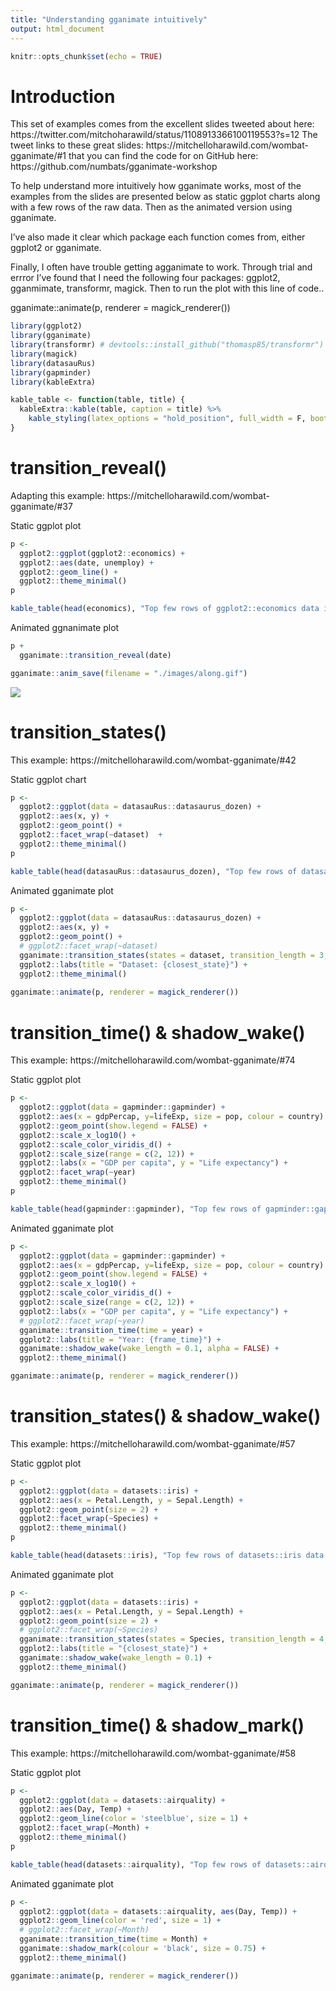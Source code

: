 ```yaml
---
title: "Understanding gganimate intuitively"
output: html_document
---
```

 
```r
knitr::opts_chunk$set(echo = TRUE)
```
 
# Introduction

This set of examples comes from the excellent slides tweeted about here: https://twitter.com/mitchoharawild/status/1108913366100119553?s=12 
The tweet links to these great slides: https://mitchelloharawild.com/wombat-gganimate/#1 that you can find the code for on GitHub here: https://github.com/numbats/gganimate-workshop

To help understand more intuitively how gganimate works, most of the examples from the slides are presented below as static ggplot charts along with a few rows of the raw data. Then as the animated version using gganimate.
 
I've also made it clear which package each function comes from, either ggplot2 or gganimate.

Finally, I often have trouble getting agganimate to work. Through trial and errror I've found that I need the following four packages: ggplot2, gganmimate, transformr, magick. Then to run the plot with this line of code..

gganimate::animate(p, renderer = magick_renderer())
 
```r
library(ggplot2)
library(gganimate)
library(transformr) # devtools::install_github("thomasp85/transformr")
library(magick)
library(datasauRus)
library(gapminder)
library(kableExtra)

kable_table <- function(table, title) {
  kableExtra::kable(table, caption = title) %>%
    kable_styling(latex_options = "hold_position", full_width = F, bootstrap_options = c("striped", "condensed"), position = "left")
}
```

# transition_reveal()

Adapting this example: https://mitchelloharawild.com/wombat-gganimate/#37

Static ggplot plot
```r
p <- 
  ggplot2::ggplot(ggplot2::economics) +
  ggplot2::aes(date, unemploy) +
  ggplot2::geom_line() +
  ggplot2::theme_minimal()
p

kable_table(head(economics), "Top few rows of ggplot2::economics data in plot above")
```
Animated ggnanimate plot
```r
p +
  gganimate::transition_reveal(date)

gganimate::anim_save(filename = "./images/along.gif")
```
![](./images/along.gif)

# transition_states()

This example: https://mitchelloharawild.com/wombat-gganimate/#42

Static ggplot chart
```r

p <- 
  ggplot2::ggplot(data = datasauRus::datasaurus_dozen) +
  ggplot2::aes(x, y) +
  ggplot2::geom_point() +
  ggplot2::facet_wrap(~dataset)  +
  ggplot2::theme_minimal()
p

kable_table(head(datasauRus::datasaurus_dozen), "Top few rows of datasauRus::datasaurus_dozen data in plot above")
```

Animated gganimate plot
```r
p <- 
  ggplot2::ggplot(data = datasauRus::datasaurus_dozen) +
  ggplot2::aes(x, y) +
  ggplot2::geom_point() +
  # ggplot2::facet_wrap(~dataset)
  gganimate::transition_states(states = dataset, transition_length = 3, state_length = 1) +
  ggplot2::labs(title = "Dataset: {closest_state}") +
  ggplot2::theme_minimal()
  
gganimate::animate(p, renderer = magick_renderer())
```

# transition_time() & shadow_wake()

This example: https://mitchelloharawild.com/wombat-gganimate/#74

Static ggplot plot
```r
p <- 
  ggplot2::ggplot(data = gapminder::gapminder) + 
  ggplot2::aes(x = gdpPercap, y=lifeExp, size = pop, colour = country) +
  ggplot2::geom_point(show.legend = FALSE) +
  ggplot2::scale_x_log10() +
  ggplot2::scale_color_viridis_d() +
  ggplot2::scale_size(range = c(2, 12)) +
  ggplot2::labs(x = "GDP per capita", y = "Life expectancy") +
  ggplot2::facet_wrap(~year)
  ggplot2::theme_minimal()
p

kable_table(head(gapminder::gapminder), "Top few rows of gapminder::gapminder data in plot above")
```

Animated gganimate plot
```r

p <- 
  ggplot2::ggplot(data = gapminder::gapminder) + 
  ggplot2::aes(x = gdpPercap, y=lifeExp, size = pop, colour = country) +
  ggplot2::geom_point(show.legend = FALSE) +
  ggplot2::scale_x_log10() +
  ggplot2::scale_color_viridis_d() +
  ggplot2::scale_size(range = c(2, 12)) +
  ggplot2::labs(x = "GDP per capita", y = "Life expectancy") +
  # ggplot2::facet_wrap(~year)
  gganimate::transition_time(time = year) +
  ggplot2::labs(title = "Year: {frame_time}") +
  gganimate::shadow_wake(wake_length = 0.1, alpha = FALSE) +
  ggplot2::theme_minimal()

gganimate::animate(p, renderer = magick_renderer())
```

# transition_states() & shadow_wake()

This example: https://mitchelloharawild.com/wombat-gganimate/#57

Static ggplot plot
```r
p <- 
  ggplot2::ggplot(data = datasets::iris) +
  ggplot2::aes(x = Petal.Length, y = Sepal.Length) +
  ggplot2::geom_point(size = 2) +
  ggplot2::facet_wrap(~Species) +
  ggplot2::theme_minimal()
p

kable_table(head(datasets::iris), "Top few rows of datasets::iris data in plot above")
```
Animated gganimate plot
```r
p <- 
  ggplot2::ggplot(data = datasets::iris) +
  ggplot2::aes(x = Petal.Length, y = Sepal.Length) +
  ggplot2::geom_point(size = 2) +
  # ggplot2::facet_wrap(~Species)
  gganimate::transition_states(states = Species, transition_length = 4, state_length = 1) +
  ggplot2::labs(title = "{closest_state}") +
  gganimate::shadow_wake(wake_length = 0.1) +
  ggplot2::theme_minimal()

gganimate::animate(p, renderer = magick_renderer())
```

# transition_time() & shadow_mark()

This example: https://mitchelloharawild.com/wombat-gganimate/#58

Static ggplot plot
```r
p <- 
  ggplot2::ggplot(data = datasets::airquality) +
  ggplot2::aes(Day, Temp) +
  ggplot2::geom_line(color = 'steelblue', size = 1) +
  ggplot2::facet_wrap(~Month) +
  ggplot2::theme_minimal()
p

kable_table(head(datasets::airquality), "Top few rows of datasets::airquality data in plot above")
```

Animated gganimate plot
```r
p <- 
  ggplot2::ggplot(data = datasets::airquality, aes(Day, Temp)) +
  ggplot2::geom_line(color = 'red', size = 1) +
  # ggplot2::facet_wrap(~Month)
  gganimate::transition_time(time = Month) +
  gganimate::shadow_mark(colour = 'black', size = 0.75) +
  ggplot2::theme_minimal()

gganimate::animate(p, renderer = magick_renderer())
```

